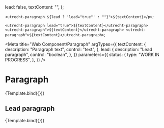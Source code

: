 <!-- @license CC0-1.0 -->


  lead: false,
  textContent: "",
};

  `<utrecht-paragraph ${lead ? 'lead="true"' : ""}">${textContent}</p>`;

  `<utrecht-paragraph lead="true">${textContent}</utrecht-paragraph>
<utrecht-paragraph">${textContent}</utrecht-paragraph>
<utrecht-paragraph">${textContent}</utrecht-paragraph>`;

<Meta
  title="Web Component/Paragraph"
  argTypes={{
    textContent: {
      description: "Paragraph text",
      control: "text",
    },
    lead: {
      description: "Lead paragraph",
      control: "boolean",
    },
  }}
  parameters={{
    status: {
      type: "WORK IN PROGRESS",
    },
  }}
/>

# Paragraph

<Canvas>
  <Story
    name="Paragraph"
    args={{
      ...defaultArgs,
      textContent:
        "Lorem ipsum dolor sit amet, consectetur adipiscing elit, sed do eiusmod tempor incididunt ut labore et dolore magna aliqua. Ut enim ad minim veniam, quis nostrud exercitation ullamco laboris nisi ut aliquip ex ea commodo consequat. Duis aute irure dolor in reprehenderit in voluptate velit esse cillum dolore eu fugiat nulla pariatur. Excepteur sint occaecat cupidatat non proident, sunt in culpa qui officia deserunt mollit anim id est laborum.",
    }}
  >
    {Template.bind({})}
  </Story>
</Canvas>

<ArgsTable story="Paragraph" />

## Lead paragraph

<Canvas>
  <Story
    name="Lead paragraph"
    args={{
      lead: true,
      textContent:
        "Lorem ipsum dolor sit amet, consectetur adipiscing elit, sed do eiusmod tempor incididunt ut labore et dolore magna aliqua. Ut enim ad minim veniam, quis nostrud exercitation ullamco laboris nisi ut aliquip ex ea commodo consequat. Duis aute irure dolor in reprehenderit in voluptate velit esse cillum dolore eu fugiat nulla pariatur. Excepteur sint occaecat cupidatat non proident, sunt in culpa qui officia deserunt mollit anim id est laborum.",
    }}
  >
    {Template.bind({})}
  </Story>
</Canvas>

